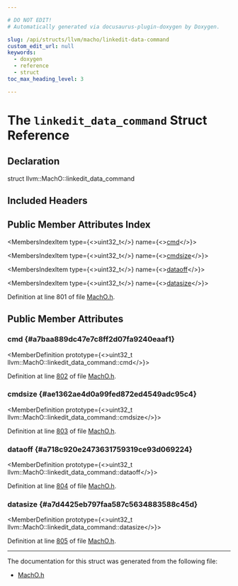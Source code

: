 ```yaml
---

# DO NOT EDIT!
# Automatically generated via docusaurus-plugin-doxygen by Doxygen.

slug: /api/structs/llvm/macho/linkedit-data-command
custom_edit_url: null
keywords:
  - doxygen
  - reference
  - struct
toc_max_heading_level: 3

---
```





# The `linkedit_data_command` Struct Reference

<DoxygenPage pluginConfig={pluginConfig}>



## Declaration

<CodeBlock>struct llvm::MachO::linkedit_data_command</CodeBlock>

## Included Headers

<IncludesList>
<IncludesListItem
  filePath="llvm/BinaryFormat/MachO.h"
  permalink="/docs/api/files/include/include/llvm/include/llvm/binaryformat/macho-h"
  isLocal="true" />
</IncludesList>

## Public Member Attributes Index

<MembersIndex>

<MembersIndexItem
  type={<>uint32&#95;t</>}
  name={<><a href="#a7baa889dc47e7c8ff2d07fa9240eaaf1">cmd</a></>}>
</MembersIndexItem>

<MembersIndexItem
  type={<>uint32&#95;t</>}
  name={<><a href="#ae1362ae4d0a99fed872ed4549adc95c4">cmdsize</a></>}>
</MembersIndexItem>

<MembersIndexItem
  type={<>uint32&#95;t</>}
  name={<><a href="#a718c920e2473631759319ce93d069224">dataoff</a></>}>
</MembersIndexItem>

<MembersIndexItem
  type={<>uint32&#95;t</>}
  name={<><a href="#a7d4425eb797faa587c5634883588c45d">datasize</a></>}>
</MembersIndexItem>

</MembersIndex>


Definition at line 801 of file <a href="/docs/api/files/include/include/llvm/include/llvm/binaryformat/macho-h">MachO.h</a>.

<SectionDefinition>

## Public Member Attributes

### cmd {#a7baa889dc47e7c8ff2d07fa9240eaaf1}

<MemberDefinition
  prototype={<>uint32&#95;t llvm::MachO::linkedit&#95;data&#95;command::cmd</>}>

Definition at line <a href="/docs/api/files/include/include/llvm/include/llvm/binaryformat/macho-h/#l00802">802</a> of file <a href="/docs/api/files/include/include/llvm/include/llvm/binaryformat/macho-h">MachO.h</a>.
</MemberDefinition>

### cmdsize {#ae1362ae4d0a99fed872ed4549adc95c4}

<MemberDefinition
  prototype={<>uint32&#95;t llvm::MachO::linkedit&#95;data&#95;command::cmdsize</>}>

Definition at line <a href="/docs/api/files/include/include/llvm/include/llvm/binaryformat/macho-h/#l00803">803</a> of file <a href="/docs/api/files/include/include/llvm/include/llvm/binaryformat/macho-h">MachO.h</a>.
</MemberDefinition>

### dataoff {#a718c920e2473631759319ce93d069224}

<MemberDefinition
  prototype={<>uint32&#95;t llvm::MachO::linkedit&#95;data&#95;command::dataoff</>}>

Definition at line <a href="/docs/api/files/include/include/llvm/include/llvm/binaryformat/macho-h/#l00804">804</a> of file <a href="/docs/api/files/include/include/llvm/include/llvm/binaryformat/macho-h">MachO.h</a>.
</MemberDefinition>

### datasize {#a7d4425eb797faa587c5634883588c45d}

<MemberDefinition
  prototype={<>uint32&#95;t llvm::MachO::linkedit&#95;data&#95;command::datasize</>}>

Definition at line <a href="/docs/api/files/include/include/llvm/include/llvm/binaryformat/macho-h/#l00805">805</a> of file <a href="/docs/api/files/include/include/llvm/include/llvm/binaryformat/macho-h">MachO.h</a>.
</MemberDefinition>

</SectionDefinition>

<hr/>

The documentation for this struct was generated from the following file:

<ul>
<li><a href="/docs/api/files/include/include/llvm/include/llvm/binaryformat/macho-h">MachO.h</a></li>
</ul>

</DoxygenPage>
